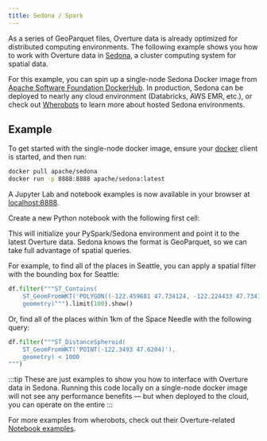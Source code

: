 ```yaml
---
title: Sedona / Spark
---
```



As a series of GeoParquet files, Overture data is already optimized for distributed computing environments. The following example shows you how to work with Overture data in [Sedona](https://sedona.apache.org/), a cluster computing system for spatial data.

For this example, you can spin up a single-node Sedona Docker image from [Apache Software Foundation DockerHub](https://hub.docker.com/r/apache/sedona). In production, Sedona can be deployed to nearly any cloud environment (Databricks, AWS EMR, etc.), or check out [Wherobots](https://www.wherobots.com) to learn more about hosted  Sedona environments.


## Example
To get started with the single-node docker image, ensure your [docker](https://www.docker.com/) client is started, and then run:

```bash
docker pull apache/sedona
docker run -p 8888:8888 apache/sedona:latest
```

A Jupyter Lab and notebook examples is now available in your browser at [localhost:8888](http://localhost:8888/).

Create a new Python notebook with the following first cell:

<QueryBuilder query={SedonaSetup} lang="python"></QueryBuilder>

This will initialize your PySpark/Sedona environment and point it to the latest Overture data. Sedona knows the format is GeoParquet, so we can take full advantage of spatial queries.

For example, to find all of the places in Seattle, you can apply a spatial filter with the bounding box for Seattle:

```python
df.filter("""ST_Contains(
    ST_GeomFromWKT('POLYGON((-122.459681 47.734124, -122.224433 47.734124, -122.224433 47.481002, -122.459681 47.481002, -122.459681 47.734124))'),
    geometry)""").limit(100).show()
```

Or, find all of the places within 1km of the Space Needle with the following query:

```python
df.filter("""ST_DistanceSpheroid(
    ST_GeomFromWKT('POINT(-122.3493 47.6204)'),
    geometry) < 1000
""")
```

:::tip
These are just examples to show you how to interface with Overture data in Sedona. Running this code locally on a single-node docker image will not see any performance benefits — but when deployed to the cloud, you can operate on the entire
:::


For more examples from wherobots, check out their Overture-related [Notebook examples](https://github.com/wherobots/OvertureMaps).
